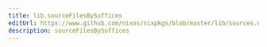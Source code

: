 ```yaml
---
title: lib.sourceFilesBySuffices
editUrl: https://www.github.com/nixos/nixpkgs/blob/master/lib/sources.nix#L145C5
description: sourceFilesBySuffices
---
```




<LinkCard
    title="Contribute Now!"
    description="API Documentation is done in our source code"
    href="https://www.github.com/nixos/nixpkgs/blob/master/lib/sources.nix#L145C5"
/>

